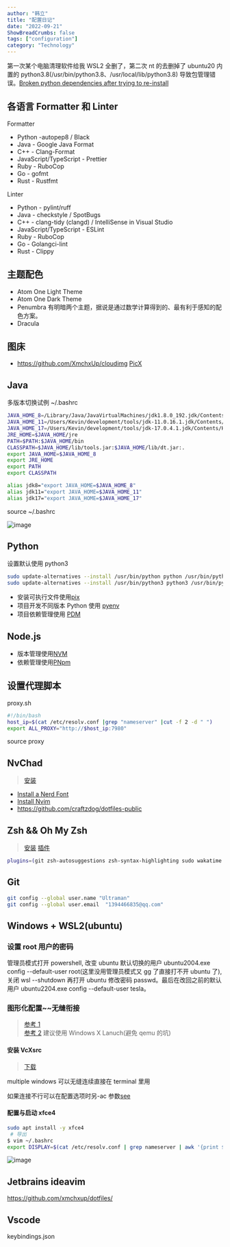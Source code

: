 ```yaml
---
author: "韩立"
title: "配置日记"
date: "2022-09-21"
ShowBreadCrumbs: false
tags: ["configuration"]
category: "Technology"
---
```


第一次某个电脑清理软件给我 WSL2 全删了，第二次 nt 的去删掉了 ubuntu20 内置的 python3.8(/usr/bin/python3.8、/usr/local/lib/python3.8) 导致包管理错误。[Broken python dependencies after trying to re-install](https://askubuntu.com/questions/1065556/broken-python-dependencies-after-trying-to-re-install)

## 各语言 Formatter 和 Linter

Formatter

- Python -autopep8 / Black
- Java - Google Java Format
- C++ - Clang-Format
- JavaScript/TypeScript - Prettier
- Ruby - RuboCop
- Go - gofmt
- Rust - Rustfmt

Linter

- Python - pylint/ruff
- Java - checkstyle / SpotBugs
- C++ - clang-tidy (clangd) / IntelliSense in Visual Studio
- JavaScript/TypeScript - ESLint
- Ruby - RuboCop
- Go - Golangci-lint
- Rust - Clippy

## 主题配色

- Atom One Light Theme
- Atom One Dark Theme
- Penumbra 有明暗两个主题，据说是通过数学计算得到的、最有利于感知的配色方案。
- Dracula

## 图床

- https://github.com/XmchxUp/cloudimg
  [PicX](https://picx.xpoet.cn/#/upload)

## Java

多版本切换试例
~/.bashrc

```sh
JAVA_HOME_8=/Library/Java/JavaVirtualMachines/jdk1.8.0_192.jdk/Contents/Home
JAVA_HOME_11=/Users/Kevin/development/tools/jdk-11.0.16.1.jdk/Contents/Home
JAVA_HOME_17=/Users/Kevin/development/tools/jdk-17.0.4.1.jdk/Contents/Home
JRE_HOME=$JAVA_HOME/jre
PATH=$PATH:$JAVA_HOME/bin
CLASSPATH=$JAVA_HOME/lib/tools.jar:$JAVA_HOME/lib/dt.jar:.
export JAVA_HOME=$JAVA_HOME_8
export JRE_HOME
export PATH
export CLASSPATH

alias jdk8="export JAVA_HOME=$JAVA_HOME_8"
alias jdk11="export JAVA_HOME=$JAVA_HOME_11"
alias jdk17="export JAVA_HOME=$JAVA_HOME_17"
```

source ~/.bashrc

![image](https://cdn.jsdelivr.net/gh/XmchxUp/cloudimg@master/img/image.4bvku01jp2g0.webp)

## Python

设置默认使用 python3

```sh
sudo update-alternatives --install /usr/bin/python python /usr/bin/python3.10 1
sudo update-alternatives --install /usr/bin/python3 python3 /usr/bin/python3.10 1
```

- 安装可执行文件使用[pix](https://github.com/pypa/pipx)
- 项目开发不同版本 Python 使用 [pyenv](https://github.com/pyenv/pyenv)
- 项目依赖管理使用 [PDM](https://github.com/pdm-project/pdm)

## Node.js

- 版本管理使用[NVM](https://github.com/nvm-sh/nvm)
- 依赖管理使用[PNpm](https://pnpm.io/)

## 设置代理脚本

proxy.sh

```bash
#!/bin/bash
host_ip=$(cat /etc/resolv.conf |grep "nameserver" |cut -f 2 -d " ")
export ALL_PROXY="http://$host_ip:7980"
```

source proxy

## NvChad

> [安装](https://nvchad.com/quickstart/install#pre-requisites)

- [Install a Nerd Font](https://learn.microsoft.com/en-us/windows/terminal/tutorials/custom-prompt-setup#install-a-nerd-font)
- [Install Nvim](https://github.com/neovim/neovim/wiki/Installing-Neovim)
- https://github.com/craftzdog/dotfiles-public

## Zsh && Oh My Zsh

> [安装](https://zhuanlan.zhihu.com/p/58073103) [插件](https://zhuanlan.zhihu.com/p/61447507)

```sh
plugins=(git zsh-autosuggestions zsh-syntax-highlighting sudo wakatime zsh-vi-mode)
```

## Git

```sh
git config --global user.name "Ultraman"
git config --global user.email  "1394466835@qq.com"

```

## Windows + WSL2(ubuntu)

### 设置 root 用户的密码

管理员模式打开 powershell, 改变 ubuntu 默认切换的用户 ubuntu2004.exe config --default-user root(这里没用管理员模式又 gg 了直接打不开 ubuntu 了), 关闭 wsl --shutdown 再打开 ubuntu 修改密码 passwd。最后在改回之前的默认用户 ubuntu2204.exe config --default-user tesla。

### 图形化配置~~无缝衔接

> [参考 1](https://zhuanlan.zhihu.com/p/146146238)  
> [参考 2](https://github.com/davidbombal/wsl2/blob/main/ubuntu_gui_youtube)
> 建议使用 Windows X Lanuch(避免 qemu 的坑)

#### 安装 VcXsrc

> [下载](https://sourceforge.net/projects/vcxsrv/)

multiple windows 可以无缝连续直接在 terminal 里用

如果连接不行可以在配置选项时另-ac 参数[see](https://www.bilibili.com/read/cv11143517)

#### 配置与启动 xfce4

```bash
sudo apt install -y xfce4
 # 导出
$ vim ~/.bashrc
export DISPLAY=$(cat /etc/resolv.conf | grep nameserver | awk '{print $2}'):0
```

![image](https://xmchxup.github.io/cloudimg/20220921/image.3demx18juhy0.webp)

## Jetbrains ideavim
https://github.com/xmchxup/dotfiles/


## Vscode

keybindings.json

